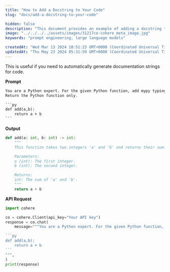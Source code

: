 ```yaml
---
title: "How to Add a Docstring to Your Code"
slug: "docs/add-a-docstring-to-your-code"

hidden: false 
description: "This document provides an example of adding a docstring to a Python function using the Cohere API."
image: "../../../../assets/images/31217ce-cohere_meta_image.jpg"  
keywords: "prompt engineering, large language models"

createdAt: "Wed Mar 13 2024 18:51:23 GMT+0000 (Coordinated Universal Time)"
updatedAt: "Thu May 23 2024 05:31:59 GMT+0000 (Coordinated Universal Time)"
---
```

This is useful if you need to automatically generate documentation strings for code.

**Prompt**

````txt
You are a Python expert. For the given Python function, add mypy typing and a docstring.
Return the Python function only. 

```py
def add(a,b): 
    return a + b 
```
````

**Output**

```python PYTHON
def add(a: int, b: int) -> int:
    """
    This function takes two integers 'a' and 'b' and returns their sum.

    Parameters:
    a (int): The first integer.
    b (int): The second integer.

    Returns:
    int: The sum of 'a' and 'b'.
    """
    return a + b
```

**API Request**

````python PYTHON
import cohere

co = cohere.Client(api_key="Your API key")
response = co.chat(
    message="""You are a Python expert. For the given Python function, add mypy typing and a docstring. Return the Python function only.

```py
def add(a,b): 
	return a + b 
```
""",
)
print(response)
````
